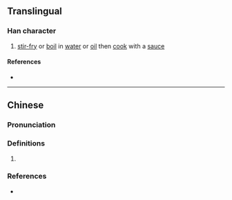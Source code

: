 {{also|炝}}
{{character info}}
==Translingual==

===Han character===
{{Han char|rn=86|rad=火|as=10|sn=14|four=98861|canj=FOIR|ids=⿰火倉}}

# [[stir-fry]] or [[boil]] in [[water]] or [[oil]] then [[cook]] with a [[sauce]]

====References====
* {{Han ref|kx=0680.101|hdz=32223.170|uh=7197|ud=29079|bh=E2C4|bd=58052}}

----

==Chinese==
{{zh-forms|s=炝}}

===Pronunciation===
{{zh-pron
|m=qiàng
|c=coeng3
|mn=tw:chhìng
|cat=
}}

===Definitions===
{{zh-hanzi}}

# {{rfdef|zh}}

===References===
* {{thcwd|10680}}